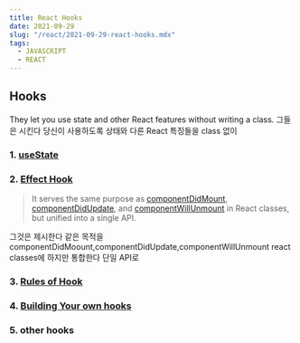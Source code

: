 ```yaml
---
title: React Hooks
date: 2021-09-29
slug: "/react/2021-09-29-react-hooks.mdx"
tags:
  - JAVASCRIPT
  - REACT
---
```


## Hooks

They let you use state and other React features without writing a class.
그들은 시킨다 당신이 사용하도록 상태와 다른 React 특징들을 class 없이

### 1. [useState](https://reactjs.org/docs/hooks-overview.html#state-hook)

### 2. [Effect Hook](https://reactjs.org/docs/hooks-overview.html#effect-hook)

> It serves the same purpose as [componentDidMount](https://reactjs.org/docs/react-component.html#componentdidmount), [componentDidUpdate](https://reactjs.org/docs/react-component.html#componentdidupdate), and [componentWillUnmount](https://reactjs.org/docs/react-component.html#componentdidupdate) in React classes, but unified into a single API.

그것은 제시한다 같은 목적을 componentDidMoount,componentDidUpdate,componentWillUnmount
react classes에 하지만 통합한다 단일 API로

### 3. [Rules of Hook](https://reactjs.org/docs/hooks-overview.html#rules-of-hooks)

### 4. [Building Your own hooks](https://reactjs.org/docs/hooks-overview.html#building-your-own-hooks)

### 5. other hooks